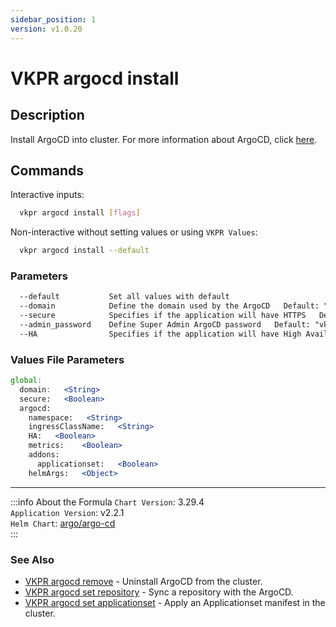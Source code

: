 ```yaml
---
sidebar_position: 1
version: v1.0.20
---
```


# VKPR argocd install

## Description

Install ArgoCD into cluster. For more information about ArgoCD, click [here](https://argo-cd.readthedocs.io/en/stable/).

## Commands

Interactive inputs:

```bash
  vkpr argocd install [flags]
```

Non-interactive without setting values or using `VKPR Values`:

```bash
  vkpr argocd install --default
```

### Parameters

```txt
  --default           Set all values with default
  --domain            Define the domain used by the ArgoCD   Default: "localhost"
  --secure            Specifies if the application will have HTTPS   Default: "false"
  --admin_password    Define Super Admin ArgoCD password   Default: "vkpr123"
  --HA                Specifies if the application will have High Availability   Default: "false"
```

### Values File Parameters

```jsx title="vkpr.yaml"
global:
  domain:   <String>
  secure:   <Boolean>
  argocd:
    namespace:   <String>
    ingressClassName:   <String>
    HA:   <Boolean>
    metrics:    <Boolean>
    addons:
      applicationset:   <Boolean>
    helmArgs:   <Object>
```

---

:::info About the Formula
`Chart Version`: 3.29.4 <br/>
`Application Version`: v2.2.1 <br/>
`Helm Chart`: [argo/argo-cd](https://artifacthub.io/packages/helm/argo/argo-cd) <br/>
:::

### See Also

- [VKPR argocd remove](/docs/commands/argocd/vkpr_argocd_remove) - Uninstall ArgoCD from the cluster.
- [VKPR argocd set repository](/docs/commands/argocd/set/vkpr_argocd_set_repository) - Sync a repository with the ArgoCD.
- [VKPR argocd set applicationset](/docs/commands/argocd/set/vkpr_argocd_set_applicationset) - Apply an Applicationset manifest in the cluster.
